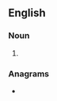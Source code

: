 {{also|fantis}}
==English==

===Noun===
{{head|en|noun plural form}}

# {{plural of|Fanti|lang=en}}

===Anagrams===
* {{anagrams|en|a=afinst|faints|fiants|finsta|fitnas}}